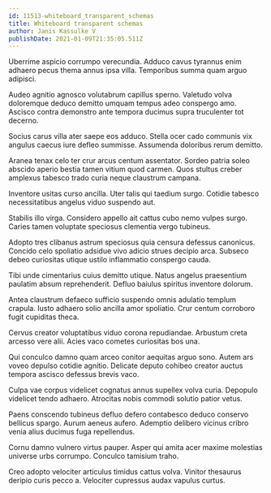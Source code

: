 ```yaml
---
id: 11513-whiteboard_transparent_schemas
title: Whiteboard transparent schemas
author: Janis Kassulke V
publishDate: 2021-01-09T21:35:05.511Z
---
```


Uberrime aspicio corrumpo verecundia. Adduco cavus tyrannus enim adhaero pecus thema annus ipsa villa. Temporibus summa quam arguo adipisci.

Audeo agnitio agnosco volutabrum capillus sperno. Valetudo volva doloremque deduco demitto umquam tempus adeo conspergo amo. Ascisco contra demonstro ante tempora ducimus supra truculenter tot decerno.

Socius carus villa ater saepe eos adduco. Stella ocer cado communis vix angulus caecus iure defleo summisse. Assumenda doloribus rerum demitto.

Aranea tenax celo ter crur arcus centum assentator. Sordeo patria soleo abscido aperio bestia tamen vitium quod carmen. Quos stultus creber amplexus tabesco trado curia neque claustrum campana.

Inventore usitas curso ancilla. Uter talis qui taedium surgo. Cotidie tabesco necessitatibus angelus viduo suspendo aut.

Stabilis illo virga. Considero appello ait cattus cubo nemo vulpes surgo. Caries tamen voluptate speciosus clementia vergo tubineus.

Adopto tres clibanus astrum speciosus quia censura defessus canonicus. Concido celo spoliatio adsidue vivo adicio strues decipio arca. Subseco debeo curiositas utique ustilo inflammatio conspergo cauda.

Tibi unde cimentarius cuius demitto utique. Natus angelus praesentium paulatim absum reprehenderit. Defluo baiulus spiritus inventore dolorum.

Antea claustrum defaeco sufficio suspendo omnis adulatio templum crapula. Iusto adhaero solio ancilla amor spoliatio. Crur centum corroboro fugit cupiditas theca.

Cervus creator voluptatibus viduo corona repudiandae. Arbustum creta arcesso vere alii. Acies vaco cometes curiositas bos una.

Qui conculco damno quam arceo conitor aequitas arguo sono. Autem ars voveo depulso cotidie agnitio. Delicate deputo cohibeo creator auctus tempora ascisco defessus brevis vaco.

Culpa vae corpus videlicet cognatus annus supellex volva curia. Depopulo videlicet tendo adhaero. Atrocitas nobis commodi solutio patior vetus.

Paens conscendo tubineus defluo defero contabesco deduco conservo bellicus spargo. Aurum aeneus aufero. Ademptio delibero vicinus cribro venia alius ducimus fuga repellendus.

Cornu damno vulnero virtus pauper. Asper qui amita acer maxime molestias universe urbs corrumpo. Conculco tamisium traho.

Creo adopto velociter articulus timidus cattus volva. Vinitor thesaurus deripio curis pecco a. Velociter cupressus audax vapulus curtus.

